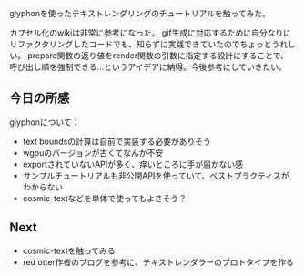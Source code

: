 glyphonを使ったテキストレンダリングのチュートリアルを触ってみた。

カプセル化のwikiは非常に参考になった。
gif生成に対応するために自分なりにリファクタリングしたコードでも、知らずに実践できていたのでちょっとうれしい。
prepare関数の返り値をrender関数の引数に指定する設計にすることで、呼び出し順を強制できる…というアイデアに納得。今後参考にしていきたい。

## 今日の所感

glyphonについて：

- text boundsの計算は自前で実装する必要がありそう
- wgpuのバージョンが古くてなんか不安
- exportされていないAPIが多く、痒いところに手が届かない感
- サンプルチュートリアルも非公開APIを使っていて、ベストプラクティスがわからない
- cosmic-textなどを単体で使ってもよさそう？

## Next

- cosmic-textを触ってみる
- red otter作者のブログを参考に、テキストレンダラーのプロトタイプを作る
